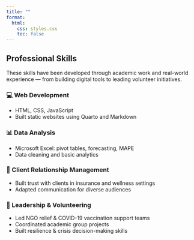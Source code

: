 ```yaml
---
title: ""
format:
  html:
    css: styles.css
    toc: false
---
```


## Professional Skills

These skills have been developed through academic work and real-world experience — from building digital tools to leading volunteer initiatives.

<div class="card-grid">

<!-- Web Dev -->
<div class="skill-card">
  <h3>💻 Web Development</h3>
  <ul>
    <li>HTML, CSS, JavaScript</li>
    <li>Built static websites using Quarto and Markdown</li>
  </ul>
</div>

<!-- Data Analysis -->
<div class="skill-card">
  <h3>📊 Data Analysis</h3>
  <ul>
    <li>Microsoft Excel: pivot tables, forecasting, MAPE</li>
    <li>Data cleaning and basic analytics</li>
  </ul>
</div>

<!-- Client Management -->
<div class="skill-card">
  <h3>🤝 Client Relationship Management</h3>
  <ul>
    <li>Built trust with clients in insurance and wellness settings</li>
    <li>Adapted communication for diverse audiences</li>
  </ul>
</div>

<!-- Leadership -->
<div class="skill-card">
  <h3>👥 Leadership & Volunteering</h3>
  <ul>
    <li>Led NGO relief & COVID-19 vaccination support teams</li>
    <li>Coordinated academic group projects</li>
    <li>Built resilience & crisis decision-making skills</li>
  </ul>
</div>

</div>
